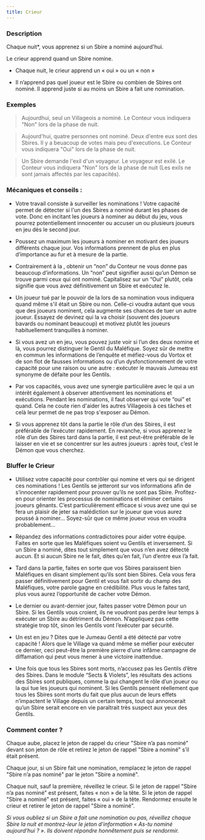 ```yaml
---
title: Crieur
---
```



<Role CRIEUR header />

### Description

Chaque nuit*, vous apprenez si un Sbire a nominé aujourd'hui.

Le crieur apprend quand un Sbire nomine.

-   Chaque nuit, le crieur apprend un « oui » ou un « non »

-   Il n’apprend pas quel joueur est le Sbire ou combien de Sbires ont nominé. Il apprend juste si au moins un Sbire a fait une nomination.

### Exemples

> Aujourdhui, seul un Villageois a nominé. Le Conteur vous indiquera "Non" lors de la phase de nuit.

> Aujourd'hui, quatre personnes ont nominé. Deux d'entre eux sont des Sbires. Il y a beuacoup de votes mais peu d'executions. Le Conteur vous indiquera "Oui" lors de la phase de nuit.

> Un Sbire demande l'exil d'un voyageur. Le voyageur est exilé. Le Conteur vous indiquera "Non" lors de la phase de nuit (Les exils ne sont jamais affectés par les capacités).

### Mécaniques et conseils :

- Votre travail consiste à surveiller les nominations ! Votre capacité permet de détecter si l'un des Sbires a nominé durant les phases de vote. Donc en incitant les joueurs à nominer au début du jeu, vous pourrez potentiellement innocenter ou accuser un ou plusieurs joueurs en jeu dès le second jour.

- Poussez un maximum les joueurs à nominer en motivant des joueurs différents chaque jour. Vos informations prennent de plus en plus d’importance au fur et à mesure de la partie.

- Contrairement à la <Role VOYANTE />, obtenir un “non” du Conteur ne vous donne pas beaucoup d’informations. Un “non” peut signifier aussi qu’un Démon se trouve parmi ceux qui ont nominé. Capitalisez sur un “Oui” plutôt, cela signifie que vous avez définitivement un Sbire et exécutez le.    

- Un joueur tué par le pouvoir de la <Role SORCIERE /> lors de sa nomination vous indiquera quand même s'il était un Sbire ou non. Celle-ci voudra autant que vous que des joueurs nominent, cela augmente ses chances de tuer un autre joueur. Essayez de devinez qui la <Role SORCIERE /> va choisir (souvent des joueurs bavards ou nominant beaucoup) et motivez plutôt les joueurs habituellement tranquilles à nominer. 

- Si vous avez un <Role JUMEAU_MALEFIQUE /> en jeu, vous pouvez juste voir si l’un des deux nomine et là, vous pourrez distinguer le Gentil du Maléfique. Soyez sûr de mettre en commun les informations de l’enquête et méfiez-vous du Vortox et de son flot de fausses informations ou d’un dysfonctionnement de votre capacité pour une raison ou une autre : exécuter le mauvais Jumeau est synonyme de défaite pour les Gentils.

- Par vos capacités, vous avez une synergie particulière avec le <Role FLEURISTE /> qui a un intérêt également à observer attentivement les nominations et exécutions. Pendant les nominations, il faut observer qui vote “oui” et quand. Cela ne coute rien d'aider les autres Villageois à ces tâches et celà leur permet de ne pas trop s'exposer au Démon.

- Si vous apprenez tôt dans la partie le rôle d’un des Sbires, il est préférable de l’exécuter rapidement. En revanche, si vous apprenez le rôle d’un des Sbires tard dans la partie, il est peut-être préférable de le laisser en vie et se concentrer sur les autres joueurs : après tout, c’est le Démon que vous cherchez.

### Bluffer le Crieur

- Utilisez votre capacité pour contrôler qui nomine et vers qui se dirigent ces nominations ! Les Gentils se jetteront sur vos informations afin de s’innocenter rapidement pour prouver qu’ils ne sont pas Sbire. Profitez-en pour orienter les processus de nominations et éliminer certains joueurs gênants. C’est particulièrement efficace si vous avez une <Role SORCIERE /> qui se fera un plaisir de jeter sa malédiction sur le joueur que vous aurez poussé à nominer… Soyez-sûr que ce même joueur vous en voudra probablement... 

- Répandez des informations contradictoires pour aider votre équipe. Faites en sorte que les Maléfiques soient vu Gentils et inversement. Si un Sbire a nominé, dites tout simplement que vous n’en avez détecté aucun. Et si aucun Sbire ne le fait, dites qu’en fait, l’un d’entre eux l’a fait.

- Tard dans la partie, faites en sorte que vos Sbires paraissent bien Maléfiques en disant simplement qu’ils sont bien Sbires. Cela vous fera passer définitivement pour Gentil et vous fait sortir du champ des Maléfiques, votre parole gagne en crédibilité. Plus vous le faites tard, plus vous aurez l’opportunité de cacher votre Démon.

- Le dernier ou avant-dernier jour, faites passer votre Démon pour un Sbire. Si les Gentils vous croient, ils ne voudront pas perdre leur temps à exécuter un Sbire au détriment du Démon. N’appliquez pas cette stratégie trop tôt, sinon les Gentils vont l’exécuter par sécurité.

- Un <Role JUMEAU_MALEFIQUE /> est en jeu ? Dites que le Jumeau Gentil a été détecté par votre capacité ! Alors que le Village va quand même se méfier pour exécuter ce dernier, ceci peut-être la première pierre d’une infâme campagne de diffamation qui peut vous mener à une victoire inattendue.

- Une fois que tous les Sbires sont morts, n’accusez pas les Gentils d’être des Sbires. Dans le module “Sects & Violets”, les résultats des actions des Sbires sont publiques, comme la <Role VIEILLE_CHOUETTE /> qui changent le rôle d’un joueur ou la <Role SORCIERE /> qui tue les joueurs qui nominent.  Si les Gentils pensent réellement que tous les Sbires sont morts du fait que plus aucun de leurs effets n’impactent le Village depuis un certain temps, tout <Role CRIEUR /> qui annoncerait qu’un Sbire serait encore en vie paraîtrait très suspect aux yeux des Gentils.      

### Comment conter ?

Chaque aube, placez le jeton de rappel du crieur "Sbire n’a pas nominé"  devant son jeton de rôle et retirez le jeton de rappel "Sbire a nominé" s’il était présent.

Chaque jour, si un Sbire fait une nomination, remplacez le jeton de rappel "Sbire n’a pas nominé"  par le jeton "Sbire a nominé".

Chaque nuit, sauf la première, réveillez le crieur. Si le jeton de rappel "Sbire n’a pas nominé" est présent, faites « non » de la tête. Si le jeton de rappel "Sbire a nominé" est présent, faites « oui » de la tête. Rendormez ensuite le crieur et retirer le jeton de rappel "Sbire a nominé".

_Si vous oubliez si un Sbire a fait une nomination ou pas, réveillez chaque Sbire la nuit et montrez-leur le jeton d’information « As-tu nominé aujourd’hui ? ». Ils doivent répondre honnêtement puis se rendormir._